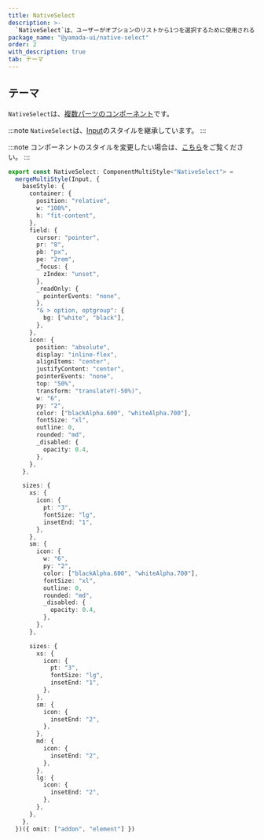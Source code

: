 ```yaml
---
title: NativeSelect
description: >-
  `NativeSelect`は、ユーザーがオプションのリストから1つを選択するために使用されるコンポーネントです。ブラウザ（ユーザーエージェント）によって提供されるネイティブなドロップダウンリストを表示します。
package_name: "@yamada-ui/native-select"
order: 2
with_description: true
tab: テーマ
---
```


## テーマ

`NativeSelect`は、[複数パーツのコンポーネント](/styled-system/theming/component-styles#複数パーツのコンポーネント)です。

:::note
`NativeSelect`は、[Input](/components/forms/input)のスタイルを継承しています。
:::

:::note
コンポーネントのスタイルを変更したい場合は、[こちら](/styled-system/theming/customize-theme#コンポーネントのスタイルを変更する)をご覧ください。
:::

```ts
export const NativeSelect: ComponentMultiStyle<"NativeSelect"> =
  mergeMultiStyle(Input, {
    baseStyle: {
      container: {
        position: "relative",
        w: "100%",
        h: "fit-content",
      },
      field: {
        cursor: "pointer",
        pr: "8",
        pb: "px",
        pe: "2rem",
        _focus: {
          zIndex: "unset",
        },
        _readOnly: {
          pointerEvents: "none",
        },
        "& > option, optgroup": {
          bg: ["white", "black"],
        },
      },
      icon: {
        position: "absolute",
        display: "inline-flex",
        alignItems: "center",
        justifyContent: "center",
        pointerEvents: "none",
        top: "50%",
        transform: "translateY(-50%)",
        w: "6",
        py: "2",
        color: ["blackAlpha.600", "whiteAlpha.700"],
        fontSize: "xl",
        outline: 0,
        rounded: "md",
        _disabled: {
          opacity: 0.4,
        },
      },
    },

    sizes: {
      xs: {
        icon: {
          pt: "3",
          fontSize: "lg",
          insetEnd: "1",
        },
      },
      sm: {
        icon: {
          w: "6",
          py: "2",
          color: ["blackAlpha.600", "whiteAlpha.700"],
          fontSize: "xl",
          outline: 0,
          rounded: "md",
          _disabled: {
            opacity: 0.4,
          },
        },
      },

      sizes: {
        xs: {
          icon: {
            pt: "3",
            fontSize: "lg",
            insetEnd: "1",
          },
        },
        sm: {
          icon: {
            insetEnd: "2",
          },
        },
        md: {
          icon: {
            insetEnd: "2",
          },
        },
        lg: {
          icon: {
            insetEnd: "2",
          },
        },
      },
    },
  })({ omit: ["addon", "element"] })
```

